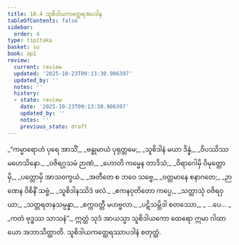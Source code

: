 ```yaml
---
title: 10.4 သူစိဒါယကတ္ထေရအပဒါန
tableOfContents: false
sidebar:
  order: 4
type: tipitaka
basket: su
book: ap1
review:
  current: review
  updated: '2025-10-23T09:13:30.906397'
  updated_by: ''
  notes: ''
  history:
  - state: review
    date: '2025-10-23T09:13:30.906397'
    updated_by: ''
    notes: ''
    previous_state: draft
---
```



<ReviewStatus review={frontmatter.review} showDetails={true} />

<HypothesisAnnotation frontmatter={frontmatter} />

<DynamicBreadcrumb />

<Division number="19" book="ap1" e="ch" v="20" p="149">

<Paragraph number="1789" type="verses" book="ap1">
_“ကမ္မာရောဟံ ပုရေ အာသိံ,_  
_ဗန္ဓုမာယံ ပုရုတ္တမေ;_  
_သူစိဒါနံ မယာ ဒိန္နံ,_  
_ဝိပဿိဿ မဟေသိနော._  

</Paragraph>

</Division>
<Division number="20" book="ap1" e="ch" v="20" p="149">

<Paragraph number="1790" type="verses" book="ap1">
_ဝဇိရဂ္ဂသမံ ဉာဏံ,_  
_ဟောတိ ကမ္မေန တာဒိသံ;_  
_ဝိရာဂေါမှိ ဝိမုတ္တောမှိ,_  
_ပတ္တောမှိ အာသဝက္ခယံ._  

</Paragraph>

</Division>
<Division number="21" book="ap1" e="ch" v="20" p="149">

<Paragraph number="1791" type="verses" book="ap1">
_အတီတေ စ ဘဝေ သဗ္ဗေ,_  
_ဝတ္တမာနေ စနာဂတေ;_  
_ဉာဏေန ဝိစိနိံ သဗ္ဗံ,_  
_သူစိဒါနဿိဒံ ဖလံ._  

</Paragraph>

</Division>
<Division number="22" book="ap1" e="ch" v="20" p="149">

<Paragraph number="1792" type="verses" book="ap1">
_ဧကနဝုတိတော ကပ္ပေ,_  
_သတ္တာသုံ ဝဇိရဝှယာ;_  
_သတ္တရတနသမ္ပန္နာ,_  
_စက္ကဝတ္တီ မဟဗ္ဗလာ._  

</Paragraph>

</Division>
<Division number="23" book="ap1" e="ch" v="20" p="149">

<Paragraph number="1793" type="verses" book="ap1">
_ပဋိသမ္ဘိဒါ စတဿော,_  
_ …ပေ… _  
_ကတံ ဗုဒ္ဓဿ သာသနံ”._  

</Paragraph>

<Paragraph number="1794" book="ap1">
ဣတ္ထံ သုဒံ အာယသ္မာ သူစိဒါယကော ထေရော ဣမာ ဂါထာယော အဘာသိတ္ထာတိ.

</Paragraph>
</Division>

<Paragraph number="1795" type="center" book="ap1">
သူစိဒါယကတ္ထေရဿာပဒါနံ စတုတ္ထံ.
</Paragraph>